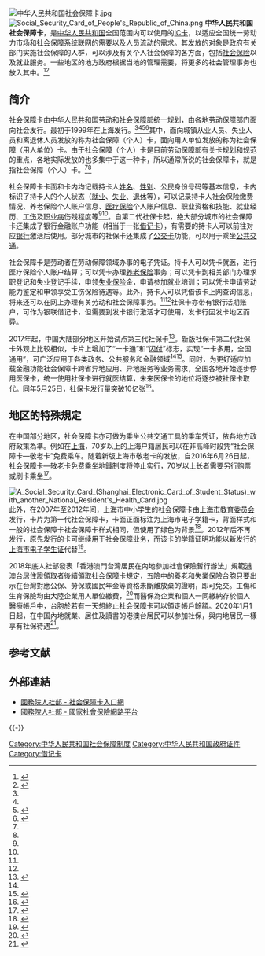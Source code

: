 [[File:中华人民共和国社会保障卡.jpg|thumb]]
[[File:Social_Security_Card_of_People's_Republic_of_China.png|thumb]]
'''中华人民共和国社会保障卡'''，是[[中华人民共和国|中华人民共和国]]全国范围内可以使用的[[IC卡|IC卡]]，以适应全国统一劳动力市场和[[社会保障|社会保障]]系统联网的需要以及人员流动的需求。其发放的对象是[[政府|政府]]有关部门实施社会保障的人群，可以涉及有关个人社会保障的各方面，包括[[社会保险|社会保险]]以及就业服务。一些地区的地方政府根据当地的管理需要，将更多的社会管理事务也放入其中。<ref name=zg>{{Cite web |url=http://www.gov.cn/banshi/2005-07/18/content_15856.htm |title=什么是社會保障卡，中国政府网，2005-07-18 |accessdate=2008-12-06 |archive-date=2019-09-14 |archive-url=https://web.archive.org/web/20190914222552/http://www.gov.cn/banshi/2005-07/18/content_15856.htm |dead-url=no }}</ref><ref name=sb>{{Cite web |url=http://www.shebao5.com/banli/shehuibaozhangka.html |title=中华人民共和国社会保障卡详细介绍，中国社保网，2012-08-24 |accessdate=2015-04-15 |archive-date=2014-05-30 |archive-url=https://web.archive.org/web/20140530142834/http://www.shebao5.com/banli/shehuibaozhangka.html |dead-url=no }}</ref>

==简介==
社会保障卡由[[中华人民共和国劳动和社会保障部|中华人民共和国劳动和社会保障部]]统一规划，由各地劳动保障部门面向社会发行。最初于1999年在上海发行。<ref name=zg/><ref name=sb/><ref>{{Cite web |url=http://www.hefei.gov.cn/n1105/n32819/n169126/n171578/5418693.html |title=社会保障卡发行工作有关问题解答，合肥人力资源和社会保障网，2006年03月15日 |accessdate=2013年5月4日 |archive-date=2013年6月28日 |archive-url=https://archive.is/20130628083605/http://www.hefei.gov.cn/n1105/n32819/n169126/n171578/5418693.html |dead-url=no }}</ref><ref name=jrj>{{cite news |title=18年！我国社保卡突破10亿 未来将对接互联网大数据 |url=http://biz.jrj.com.cn/2017/09/05135023062483.shtml |publisher=前瞻网 |date=2017-09-05 |accessdate=2017-09-05 |archive-date=2020-04-18 |archive-url=https://web.archive.org/web/20200418041126/http://biz.jrj.com.cn/2017/09/05135023062483.shtml |dead-url=no }}</ref>其中，面向城镇从业人员、失业人员和离退休人员发放的称为社会保障（个人）卡，面向用人单位发放的称为社会保障（用人单位）卡。由于社会保障（个人）卡是目前劳动保障部有关卡规划和规范的重点，各地实际发放的也多集中于这一种卡，所以通常所说的社会保障卡，就是指社会保障（个人）卡。<ref name=zg/><ref name=sb/>

社会保障卡卡面和卡内均记载持卡人[[姓名|姓名]]、[[性别|性别]]、公民身份号码等基本信息，卡内标识了持卡人的个人状态（[[就业|就业]]、[[失业|失业]]、[[退休|退休]]等），可以记录持卡人社会保险缴费情况、养老保险个人账户信息、[[医疗保险|医疗保险]]个人账户信息、职业资格和技能、就业经历、[[工伤|工伤]]及[[职业病|职业病]]伤残程度等<ref name=zg/><ref name=sb/>。自第二代社保卡起，绝大部分城市的社会保障卡还集成了银行金融账户功能（相当于一张[[借记卡|借记卡]]），有需要的持卡人可以前往对应[[银行|银行]]激活后使用。部分城市的社保卡还集成了[[公交卡|公交卡]]功能，可以用于乘坐[[公共交通|公共交通]]。

社会保障卡是劳动者在劳动保障领域办事的电子凭证。持卡人可以凭卡就医，进行医疗保险个人账户结算；可以凭卡办理[[养老保险|养老保险]]事务；可以凭卡到相关部门办理求职登记和失业登记手续，申领[[失业保险|失业保险]]金，申请参加就业培训；可以凭卡申请劳动能力鉴定和申领享受工伤保险待遇等。此外，持卡人可以凭借该卡上网查询信息，将来还可以在网上办理有关劳动和社会保障事务。<ref name=zg/><ref name=sb/>社保卡亦带有银行活期账户，可作为银联借记卡，但需要到发卡银行激活才可使用，发卡行因发卡地区而异。

2017年起，中国大陆部分地区开始试点第三代社保卡<ref>{{Cite web |url=http://shanghai.xinmin.cn/xmsq/2018/12/26/31470059.html |title=重磅！上海新版社保卡明年1月起集中换发 |accessdate=2018-12-26 |archive-date=2019-09-10 |archive-url=https://web.archive.org/web/20190910004500/http://shanghai.xinmin.cn/xmsq/2018/12/26/31470059.html |dead-url=no }}</ref>。新版社保卡第二代社保卡外观上比较相似，卡片上增加了“一卡通”和“[[闪付|闪付]]”标志，实现“一卡多用，全国通用”，可广泛应用于各类政务、公共服务和金融领域<ref name=jrj/><ref>{{cite news|title=我国第三代社保卡在汉首发 乘车加油等可直接刷卡|url=http://news.cnhubei.com/xw/wuhan/201709/t3901323.shtml|publisher=楚天金报|date=2017-09-02|accessdate=2017-09-05|archive-date=2019-09-13|archive-url=https://web.archive.org/web/20190913131214/http://news.cnhubei.com/xw/wuhan/201709/t3901323.shtml|dead-url=no}}</ref>。同时，为更好适应加载金融功能社会保障卡跨省异地应用、异地服务等业务需求，全国各地开始逐步停用医保卡，统一使用社保卡进行就医结算，未来医保卡的地位将逐步被社保卡取代。同年5月25日，社保卡发行量突破10亿张<ref>{{cite news|title=多地要停用这张卡！快看看你手上有没有|url=http://industry.people.com.cn/n1/2018/0829/c413883-30257635.html|publisher=工人日报综合|date=2018-08-29|accessdate=2018-09-02|archive-date=2018-11-08|archive-url=https://web.archive.org/web/20181108134955/http://industry.people.com.cn/n1/2018/0829/c413883-30257635.html|dead-url=no}}</ref>。

==地区的特殊規定==
在中国部分地区，社会保障卡亦可做为乘坐公共交通工具的乘车凭证，依各地方政府政策為準。例如在[[上海|上海]]，70岁以上的上海户籍居民可以在非高峰时段凭“社会保障卡—敬老卡”免费乘车。随着新版上海市敬老卡的发放，自2016年6月26日起，社会保障卡—敬老卡免费乘坐地鐵制度将停止实行，70岁以上长者需要另行购票或刷卡乘坐<ref>{{cite news |title=“敬老卡”免费乘公交周日终止 |url=http://difang.gmw.cn/newspaper/2016-06/20/content_113384084.htm |publisher=东方早报 |date=2016-06-20 |accessdate=2016-06-20 |archive-date=2016-07-01 |archive-url=https://web.archive.org/web/20160701084134/http://difang.gmw.cn/newspaper/2016-06/20/content_113384084.htm |dead-url=no }}</ref>。

[[File:A_Social_Security_Card_(Shanghai_Electronic_Card_of_Student_Status)_with_another_National_Resident's_Health_Card.jpg|thumb]]
此外，在2007年至2012年间，上海市中小学生的社会保障卡由[[上海市教育委员会|上海市教育委员会]]发行，卡片为第一代社会保障卡，卡面正面标注为上海市电子学籍卡，背面样式和一般的社会保障卡社会保障卡样式相同，但使用了绿色为背景<ref>{{cite news |title=上海发布社保卡申领通告 明确申领具体事项 |url=http://www.gov.cn/fwxx/sh/2007-12/21/content_840166.htm |accessdate=2018-10-16 |work=www.gov.cn |archive-date=2019-09-17 |archive-url=https://web.archive.org/web/20190917122339/http://www.gov.cn/fwxx/sh/2007-12/21/content_840166.htm |dead-url=no }}</ref>。2012年后不再发行，原先发行的卡可继续用于社会保障业务，而该卡的学籍证明功能以新发行的[[上海市电子学生证|上海市电子学生证]]代替<ref>{{cite news |title=上海：原申领的学籍卡仅存社保功能 |url=http://www.gov.cn/fwxx/wy/2012-10/25/content_2251020.htm |accessdate=2018-10-16 |work=www.gov.cn |archive-date=2019-09-18 |archive-url=https://web.archive.org/web/20190918220223/http://www.gov.cn/fwxx/wy/2012-10/25/content_2251020.htm |dead-url=no }}</ref>。

2018年底人社部發表「香港澳門台灣居民在內地參加社會保險暫行辦法」規範[[港澳台居住證|港澳台居住證]]領取者後續領取社会保障卡規定，五險中的養老和失業保險台胞只要出示在台灣對應公保、勞保或國民年金等資格未斷離放棄的證明，即可免交。工傷和生育保險均由大陸企業用人單位繳費，<ref>{{Cite web |url=https://www.ettoday.net/news/20181114/1305883.htm |title=東森-台胞能拿社保卡 |accessdate=2019-10-19 |archive-date=2019-10-19 |archive-url=https://web.archive.org/web/20191019160954/https://www.ettoday.net/news/20181114/1305883.htm |dead-url=no }}</ref>而醫保為企業和個人一同繳納存於個人醫療帳戶中，台胞於若有一天想終止社会保障卡可以領走帳戶餘額。2020年1月1日起，在中国內地就業、居住及讀書的港澳台居民可以参加社保，與内地居民一樣享有社保待遇<ref>{{cite news|title=內地港澳台居民 元旦起享社保待遇|url=http://std.stheadline.com/daily/article/detail/2106915/%E6%97%A5%E5%A0%B1-%E6%B8%AF%E8%81%9E-%E5%85%A7%E5%9C%B0%E6%B8%AF%E6%BE%B3%E5%8F%B0%E5%B1%85%E6%B0%91-%E5%85%83%E6%97%A6%E8%B5%B7%E4%BA%AB%E7%A4%BE%E4%BF%9D%E5%BE%85%E9%81%87|publisher=星岛日报|date=2019-12-03|accessdate=2019-12-03|archive-date=2020-04-21|archive-url=https://web.archive.org/web/20200421233938/https://std.stheadline.com/daily/article/detail/2106915/%E6%97%A5%E5%A0%B1-%E6%B8%AF%E8%81%9E-%E5%85%A7%E5%9C%B0%E6%B8%AF%E6%BE%B3%E5%8F%B0%E5%B1%85%E6%B0%91-%E5%85%83%E6%97%A6%E8%B5%B7%E4%BA%AB%E7%A4%BE%E4%BF%9D%E5%BE%85%E9%81%87|dead-url=no}}</ref>。

==参考文献==
{{Reflist|2}}

==外部連結==
{{Wikisource|“中华人民共和国社会保障卡”管理办法}}
*[http://www.mohrss.gov.cn/SYrlzyhshbzb/zhuanti/jinbaogongcheng/jbgcshehuibaozhangka/ 國務院人社部 - 社会保障卡入口網]{{Wayback|url=http://www.mohrss.gov.cn/SYrlzyhshbzb/zhuanti/jinbaogongcheng/jbgcshehuibaozhangka/ |date=20191019224345 }}
*[http://www.12333.gov.cn/cas/siLogin?service=http%3A%2F%2Fsi.12333.gov.cn%2F136768.jhtml 國務院人社部 - 國家社會保險網路平台]{{Wayback|url=http://www.12333.gov.cn/cas/siLogin?service=http%3A%2F%2Fsi.12333.gov.cn%2F136768.jhtml |date=20201025190922 }}


{{-}}
{{中华人民共和国内地婚姻家庭相关证件}}
[[Category:中华人民共和国社会保障制度|Category:中华人民共和国社会保障制度]]
[[Category:中华人民共和国政府证件|Category:中华人民共和国政府证件]]
[[Category:借记卡|Category:借记卡]]